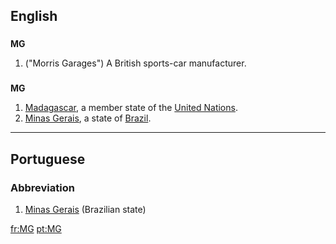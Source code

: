 {{also|mg|Mg|.mg}}
==English==

==={{initialism}}===
{{wikipedia|MG (car)}}
'''MG'''

# ("Morris Garages") A British sports-car manufacturer.

==={{abbreviation}}===
'''MG'''

# [[Madagascar]], a member state of the [[United Nations]].
#[[Minas Gerais]], a state of [[Brazil]].

----

==Portuguese==

===Abbreviation===
{{infl|pt|abbreviation}}

# [[Minas Gerais]] (Brazilian state)

[[fr:MG]]
[[pt:MG]]